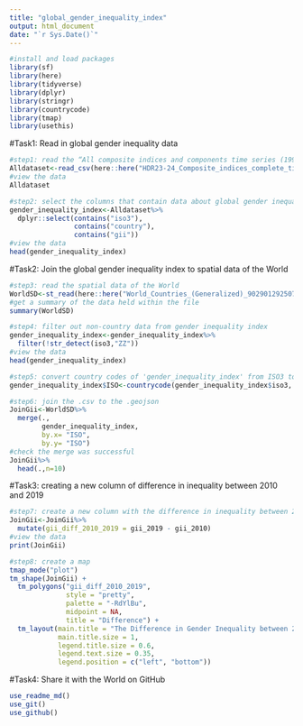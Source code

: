 ```yaml
---
title: "global_gender_inequality_index"
output: html_document
date: "`r Sys.Date()`"
---
```


```r
#install and load packages
library(sf)
library(here)
library(tidyverse)
library(dplyr)
library(stringr)
library(countrycode)
library(tmap)
library(usethis)
```

#Task1: Read in global gender inequality data
```r
#step1: read the “All composite indices and components time series (1990-2022)” dataset
Alldataset<-read_csv(here::here("HDR23-24_Composite_indices_complete_time_series.csv"))
#view the data
Alldataset
```

```r
#step2: select the columns that contain data about global gender inequality index
gender_inequality_index<-Alldataset%>%
  dplyr::select(contains("iso3"),
                contains("country"),
                contains("gii"))
#view the data
head(gender_inequality_index)
```

#Task2: Join the global gender inequality index to spatial data of the World
```r
#step3: read the spatial data of the World
WorldSD<-st_read(here::here("World_Countries_(Generalized)_9029012925078512962.geojson"))
#get a summary of the data held within the file
summary(WorldSD)
```

```r
#step4: filter out non-country data from gender inequality index
gender_inequality_index<-gender_inequality_index%>%
  filter(!str_detect(iso3,"ZZ"))
#view the data
head(gender_inequality_index)
```

```r
#step5: convert country codes of 'gender_inequality_index' from ISO3 to ISO2
gender_inequality_index$ISO<-countrycode(gender_inequality_index$iso3, origin = 'iso3c', destination = 'iso2c')
```

```r
#step6: join the .csv to the .geojson
JoinGii<-WorldSD%>%
  merge(.,
        gender_inequality_index,
        by.x= "ISO",
        by.y= "ISO")
#check the merge was successful
JoinGii%>%
  head(.,n=10)
```

#Task3: creating a new column of difference in inequality between 2010 and 2019
```r
#step7: create a new column with the difference in inequality between 2010 and 2019
JoinGii<-JoinGii%>%
  mutate(gii_diff_2010_2019 = gii_2019 - gii_2010)
#view the data
print(JoinGii)
```

```r
#step8: create a map
tmap_mode("plot")
tm_shape(JoinGii) +
  tm_polygons("gii_diff_2010_2019", 
              style = "pretty",
              palette = "-RdYlBu",
              midpoint = NA,
              title = "Difference") +
  tm_layout(main.title = "The Difference in Gender Inequality between 2010 and 2019",
            main.title.size = 1,
            legend.title.size = 0.6,
            legend.text.size = 0.35,
            legend.position = c("left", "bottom"))
```

#Task4: Share it with the World on GitHub
```r
use_readme_md()
use_git()
use_github()
```


